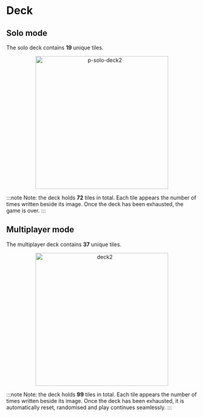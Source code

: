 # Deck

## Solo mode

The solo deck contains **19** unique tiles. 

<div align="center">
    <img width="350" src="p-solo-deck2.png" alt="p-solo-deck2" />
</div>

:::note
Note: the deck holds **72** tiles in total. Each tile appears the number of times written beside its image. Once the deck has been exhausted, the game is over.
:::

## Multiplayer mode

The multiplayer deck contains **37** unique tiles.

<div align="center">
    <img width="350" src="deck2.png" alt="deck2" />
</div>

:::note
Note: the deck holds **99** tiles in total. Each tile appears the number of times written beside its image. Once the deck has been exhausted, it is automatically reset, randomised and play continues seamlessly.
:::

